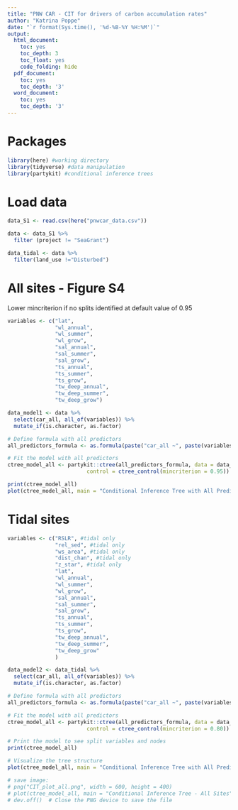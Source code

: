 ```yaml
---
title: "PNW CAR - CIT for drivers of carbon accumulation rates"
author: "Katrina Poppe"
date: "`r format(Sys.time(), '%d-%B-%Y %H:%M')`"
output:
  html_document:
    toc: yes
    toc_depth: 3
    toc_float: yes
    code_folding: hide
  pdf_document:
    toc: yes
    toc_depth: '3'
  word_document:
    toc: yes
    toc_depth: '3'
---
```


# Packages

```r

library(here) #working directory
library(tidyverse) #data manipulation
library(partykit) #conditional inference trees


```

# Load data

```r
data_S1 <- read.csv(here("pnwcar_data.csv"))

data <- data_S1 %>%
  filter (project != "SeaGrant")

data_tidal <- data %>%
  filter(land_use !="Disturbed")

```

# All sites - Figure S4

Lower mincriterion if no splits identified at default value of 0.95
```r

variables <- c("lat",
               "wl_annual",
               "wl_summer",
               "wl_grow",
               "sal_annual",
               "sal_summer",
               "sal_grow",
               "ts_annual",
               "ts_summer",
               "ts_grow",
               "tw_deep_annual",
               "tw_deep_summer",
               "tw_deep_grow")

data_model1 <- data %>%
  select(car_all, all_of(variables)) %>%
  mutate_if(is.character, as.factor)

# Define formula with all predictors
all_predictors_formula <- as.formula(paste("car_all ~", paste(variables, collapse = " + ")))

# Fit the model with all predictors
ctree_model_all <- partykit::ctree(all_predictors_formula, data = data_model1,
                         control = ctree_control(mincriterion = 0.95))

print(ctree_model_all)
plot(ctree_model_all, main = "Conditional Inference Tree with All Predictors")

```

# Tidal sites

```r

variables <- c("RSLR", #tidal only
               "rel_sed", #tidal only
               "ws_area", #tidal only
               "dist_chan", #tidal only
               "z_star", #tidal only
               "lat",
               "wl_annual",
               "wl_summer",
               "wl_grow",
               "sal_annual",
               "sal_summer",
               "sal_grow",
               "ts_annual",
               "ts_summer",
               "ts_grow",
               "tw_deep_annual",
               "tw_deep_summer",
               "tw_deep_grow"
               )

data_model2 <- data_tidal %>%
  select(car_all, all_of(variables)) %>%
  mutate_if(is.character, as.factor)

# Define formula with all predictors
all_predictors_formula <- as.formula(paste("car_all ~", paste(variables, collapse = " + ")))

# Fit the model with all predictors
ctree_model_all <- partykit::ctree(all_predictors_formula, data = data_model2,
                         control = ctree_control(mincriterion = 0.80))

# Print the model to see split variables and nodes
print(ctree_model_all)

# Visualize the tree structure
plot(ctree_model_all, main = "Conditional Inference Tree with All Predictors")

# save image:
# png("CIT_plot_all.png", width = 600, height = 400)  
# plot(ctree_model_all, main = "Conditional Inference Tree - All Sites")
# dev.off()  # Close the PNG device to save the file

```


